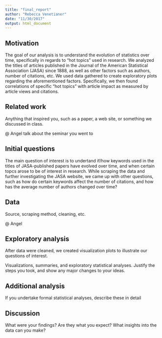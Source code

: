 ```yaml
---
title: "final_report"
author: "Rebecca Venetianer"
date: "11/30/2017"
output: html_document
---
```


## Motivation
The goal of our analysis is to understand the evolution of statistics over time, specifically in regards to "hot topics" used in research. We analyzed the titles of articles published in the Journal of the American Statistical Association (JASA) since 1888, as well as other factors such as authors, number of citations, etc. We used data gathered to create exploratory plots regarding the aforementioned factors. Specifically, we then found correlations of specific "hot topics" with article impact as measured by article views and citations.

## Related work
Anything that inspired you, such as a paper, a web site, or something we discussed in class.

@ Angel talk about the seminar you went to

## Initial questions
The main question of interest is to undertand if/how keywords used in the titles of JASA-published papers have evolved over time, and when certain topcs arose to be of interest in research. While scraping the data and further investigating the JASA website, we came up with other questions, such as how do certain keywords affect the number of citations, and how has the average number of authors changed over time?

## Data
Source, scraping method, cleaning, etc.

@ Angel

## Exploratory analysis
After data were cleaned, we created visualization plots to illustrate our questions of interest.

Visualizations, summaries, and exploratory statistical analyses. Justify the steps you took, and show any major changes to your ideas.

## Additional analysis
If you undertake formal statistical analyses, describe these in detail

## Discussion
What were your findings? Are they what you expect? What insights into the data can you make?